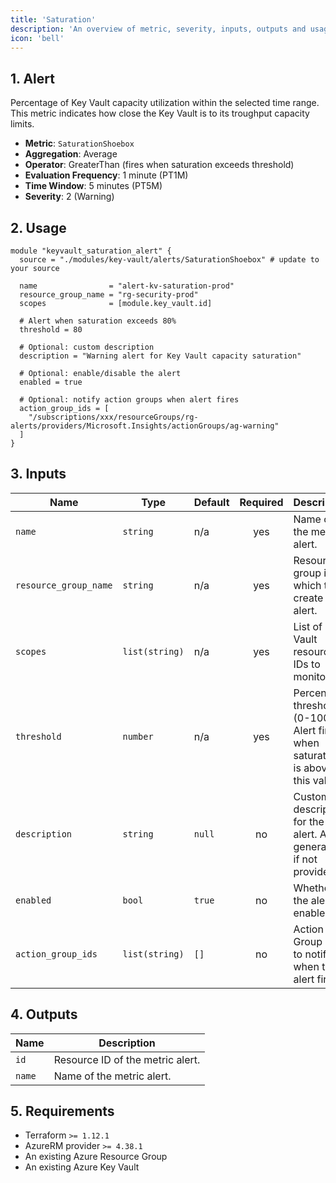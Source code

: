 ```yaml
---
title: 'Saturation'
description: 'An overview of metric, severity, inputs, outputs and usage.'
icon: 'bell'
---
```


## 1. Alert
Percentage of Key Vault capacity utilization within the selected time range. This metric indicates how close the Key Vault is to its troughput capacity limits.

- **Metric**: `SaturationShoebox` 
- **Aggregation**: Average
- **Operator**: GreaterThan (fires when saturation exceeds threshold)
- **Evaluation Frequency**: 1 minute (PT1M)
- **Time Window**: 5 minutes (PT5M)
- **Severity**: 2 (Warning)

## 2. Usage
```hcl main.tf
module "keyvault_saturation_alert" {
  source = "./modules/key-vault/alerts/SaturationShoebox" # update to your source

  name                = "alert-kv-saturation-prod"
  resource_group_name = "rg-security-prod"
  scopes              = [module.key_vault.id]
  
  # Alert when saturation exceeds 80%
  threshold = 80
  
  # Optional: custom description
  description = "Warning alert for Key Vault capacity saturation"
  
  # Optional: enable/disable the alert
  enabled = true
  
  # Optional: notify action groups when alert fires
  action_group_ids = [
    "/subscriptions/xxx/resourceGroups/rg-alerts/providers/Microsoft.Insights/actionGroups/ag-warning"
  ]
}
```

## 3. Inputs
| Name                  | Type          | Default | Required | Description                                                     |
| --------------------- | ------------- | ------- | :------: | --------------------------------------------------------------- |
| `name`                | `string`      | n/a     |    yes   | Name of the metric alert.                                       |
| `resource_group_name` | `string`      | n/a     |    yes   | Resource group in which to create the alert.                   |
| `scopes`              | `list(string)`| n/a     |    yes   | List of Key Vault resource IDs to monitor.                     |
| `threshold`           | `number`      | n/a     |    yes   | Percentage threshold (0-100). Alert fires when saturation is above this value. |
| `description`         | `string`      | `null`  |    no    | Custom description for the alert. Auto-generated if not provided. |
| `enabled`             | `bool`        | `true`  |    no    | Whether the alert is enabled.                                  |
| `action_group_ids`    | `list(string)`| `[]`    |    no    | Action Group IDs to notify when the alert fires.              |

## 4. Outputs
| Name   | Description                   |
| ------ | ----------------------------- |
| `id`   | Resource ID of the metric alert. |
| `name` | Name of the metric alert.    |

## 5. Requirements
- Terraform `>= 1.12.1`
- AzureRM provider `>= 4.38.1`
- An existing Azure Resource Group
- An existing Azure Key Vault 